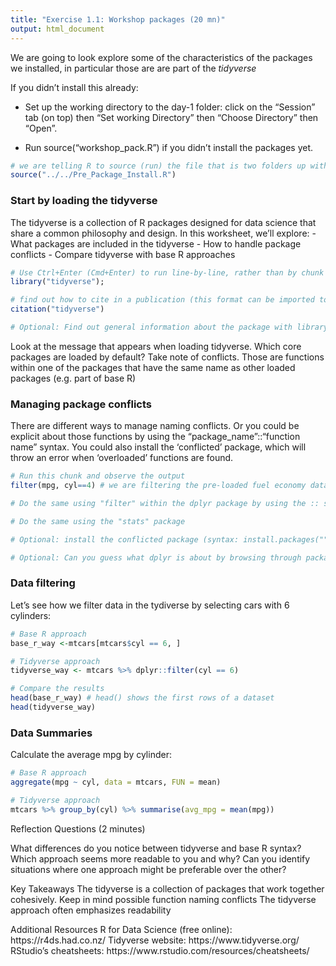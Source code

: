 ```yaml
---
title: "Exercise 1.1: Workshop packages (20 mn)"
output: html_document
---
```


We are going to look explore some of the characteristics of the packages we installed, in particular those are are part of the *tidyverse*

If you didn't install this already:

* Set up the working directory to the day-1 folder: click on the "Session" tab (on top) then "Set working Directory" then "Choose Directory" then "Open".

* Run source("workshop_pack.R") if you didn't install the packages yet.

```r

# we are telling R to source (run) the file that is two folders up with "../.."
source("../../Pre_Package_Install.R")

```

### Start by loading the tidyverse

The tidyverse is a collection of R packages designed for data science that share a common philosophy and design. In this worksheet, we'll explore:
- What packages are included in the tidyverse
- How to handle package conflicts
- Compare tidyverse with base R approaches

```r
# Use Ctrl+Enter (Cmd+Enter) to run line-by-line, rather than by chunk
library("tidyverse"); 

# find out how to cite in a publication (this format can be imported to Zotero for instance)
citation("tidyverse")

# Optional: Find out general information about the package with library(help="tidyverse"), find out what a meme is with library(help="meme")

```

Look at the message that appears when loading tidyverse. Which core packages are loaded by default? Take note of conflicts. Those are functions within one of the packages that have the same name as other loaded packages (e.g. part of base R)

### Managing package conflicts
There are different ways to manage naming conflicts. Or you could be explicit about those functions by using the "package_name"::"function name" syntax. You could also install the 'conflicted' package, which will throw an error when 'overloaded' functions are found. 

```r
# Run this chunk and observe the output 
filter(mpg, cyl==4) # we are filtering the pre-loaded fuel economy data frame by number of cylinders

# Do the same using "filter" within the dplyr package by using the :: syntax, 

# Do the same using the "stats" package  

# Optional: install the conflicted package (syntax: install.packages(""), then load with library()) and observe the output when running the first line

# Optional: Can you guess what dplyr is about by browsing through package functions with the :: syntax? 
```

### Data filtering

Let's see how we filter data in the tydiverse by selecting cars with 6 cylinders:

```r
# Base R approach 
base_r_way <-mtcars[mtcars$cyl == 6, ]

# Tidyverse approach 
tidyverse_way <- mtcars %>% dplyr::filter(cyl == 6) 

# Compare the results 
head(base_r_way) # head() shows the first rows of a dataset
head(tidyverse_way)

```

### Data Summaries

Calculate the average mpg by cylinder:

```r
# Base R approach 
aggregate(mpg ~ cyl, data = mtcars, FUN = mean) 

```

```r
# Tidyverse approach 
mtcars %>% group_by(cyl) %>% summarise(avg_mpg = mean(mpg))

```

Reflection Questions (2 minutes)

What differences do you notice between tidyverse and base R syntax?
Which approach seems more readable to you and why?
Can you identify situations where one approach might be preferable over the other?

Key Takeaways
The tidyverse is a collection of packages that work together cohesively.
Keep in mind possible function naming conflicts 
The tidyverse approach often emphasizes readability 

Additional Resources
R for Data Science (free online): https://r4ds.had.co.nz/
Tidyverse website: https://www.tidyverse.org/
RStudio's cheatsheets: https://www.rstudio.com/resources/cheatsheets/
